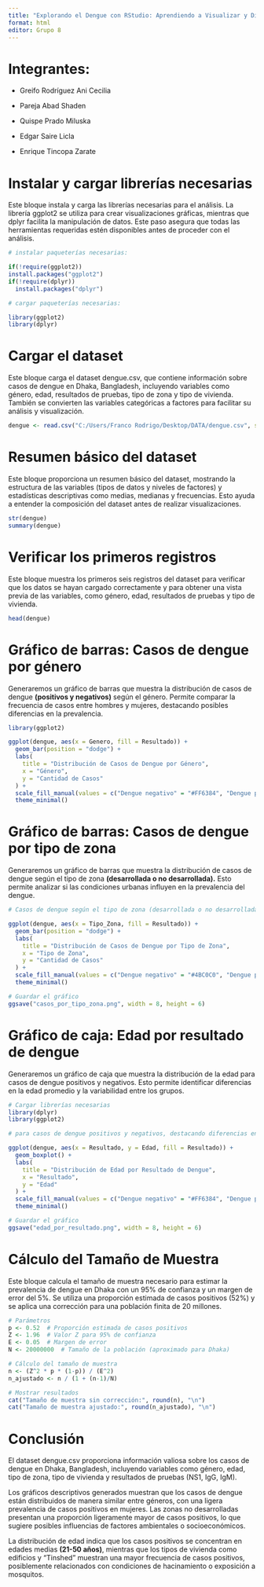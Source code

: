 ```yaml
---
title: "Explorando el Dengue con RStudio: Aprendiendo a Visualizar y Dimensionar una Epidemia"
format: html
editor: Grupo 8
---
```


# Integrantes: 

-   Greifo Rodríguez Ani Cecilia

-   Pareja Abad Shaden

-   Quispe Prado Miluska

-   Edgar Saire Licla

-   Enrique Tincopa Zarate

# Instalar y cargar librerías necesarias

Este bloque instala y carga las librerías necesarias para el análisis. La librería ggplot2 se utiliza para crear visualizaciones gráficas, mientras que dplyr facilita la manipulación de datos. Este paso asegura que todas las herramientas requeridas estén disponibles antes de proceder con el análisis.

```r
# instalar paqueterías necesarias:

if(!require(ggplot2)) 
install.packages("ggplot2") 
if(!require(dplyr)) 
  install.packages("dplyr") 

# cargar paqueterías necesarias:

library(ggplot2) 
library(dplyr)
```

# Cargar el dataset

Este bloque carga el dataset dengue.csv, que contiene información sobre casos de dengue en Dhaka, Bangladesh, incluyendo variables como género, edad, resultados de pruebas, tipo de zona y tipo de vivienda. También se convierten las variables categóricas a factores para facilitar su análisis y visualización.

```r
dengue <- read.csv("C:/Users/Franco Rodrigo/Desktop/DATA/dengue.csv", stringsAsFactors = TRUE)
```

# Resumen básico del dataset

Este bloque proporciona un resumen básico del dataset, mostrando la estructura de las variables (tipos de datos y niveles de factores) y estadísticas descriptivas como medias, medianas y frecuencias. Esto ayuda a entender la composición del dataset antes de realizar visualizaciones.

```r
str(dengue) 
summary(dengue) 
```

# Verificar los primeros registros

Este bloque muestra los primeros seis registros del dataset para verificar que los datos se hayan cargado correctamente y para obtener una vista previa de las variables, como género, edad, resultados de pruebas y tipo de vivienda.

```r
head(dengue)
```

# Gráfico de barras: Casos de dengue por género

Generaremos un gráfico de barras que muestra la distribución de casos de dengue **(positivos y negativos)** según el género. Permite comparar la frecuencia de casos entre hombres y mujeres, destacando posibles diferencias en la prevalencia.

```r

library(ggplot2)

ggplot(dengue, aes(x = Genero, fill = Resultado)) +
  geom_bar(position = "dodge") +
  labs(
    title = "Distribución de Casos de Dengue por Género",
    x = "Género",
    y = "Cantidad de Casos"
  ) +
  scale_fill_manual(values = c("Dengue negativo" = "#FF6384", "Dengue positivo" = "#36A2EB")) +
  theme_minimal()

```

# Gráfico de barras: Casos de dengue por tipo de zona

Generaremos un gráfico de barras que muestra la distribución de casos de dengue según el tipo de zona **(desarrollada o no desarrollada).** Esto permite analizar si las condiciones urbanas influyen en la prevalencia del dengue.

```r

# Casos de dengue según el tipo de zona (desarrollada o no desarrollada), analizando el impacto de las condiciones urbanas.

ggplot(dengue, aes(x = Tipo_Zona, fill = Resultado)) +
  geom_bar(position = "dodge") +
  labs(
    title = "Distribución de Casos de Dengue por Tipo de Zona",
    x = "Tipo de Zona",
    y = "Cantidad de Casos"
  ) +
  scale_fill_manual(values = c("Dengue negativo" = "#4BC0C0", "Dengue positivo" = "#FFCE56")) +
  theme_minimal()

# Guardar el gráfico
ggsave("casos_por_tipo_zona.png", width = 8, height = 6)
```

# Gráfico de caja: Edad por resultado de dengue

Generaremos un gráfico de caja que muestra la distribución de la edad para casos de dengue positivos y negativos. Esto permite identificar diferencias en la edad promedio y la variabilidad entre los grupos.

```r

# Cargar librerías necesarias
library(dplyr)
library(ggplot2)

# para casos de dengue positivos y negativos, destacando diferencias en la edad promedio y variabilidad.

ggplot(dengue, aes(x = Resultado, y = Edad, fill = Resultado)) +
  geom_boxplot() +
  labs(
    title = "Distribución de Edad por Resultado de Dengue",
    x = "Resultado",
    y = "Edad"
  ) +
  scale_fill_manual(values = c("Dengue negativo" = "#FF6384", "Dengue positivo" = "#36A2EB")) +
  theme_minimal()

# Guardar el gráfico
ggsave("edad_por_resultado.png", width = 8, height = 6)
```

# Cálculo del Tamaño de Muestra

Este bloque calcula el tamaño de muestra necesario para estimar la prevalencia de dengue en Dhaka con un 95% de confianza y un margen de error del 5%. Se utiliza una proporción estimada de casos positivos (52%) y se aplica una corrección para una población finita de 20 millones.

```r
# Parámetros
p <- 0.52  # Proporción estimada de casos positivos
Z <- 1.96  # Valor Z para 95% de confianza
E <- 0.05  # Margen de error
N <- 20000000  # Tamaño de la población (aproximado para Dhaka)

# Cálculo del tamaño de muestra
n <- (Z^2 * p * (1-p)) / (E^2)
n_ajustado <- n / (1 + (n-1)/N)

# Mostrar resultados
cat("Tamaño de muestra sin corrección:", round(n), "\n")
cat("Tamaño de muestra ajustado:", round(n_ajustado), "\n")
```

# Conclusión

El dataset dengue.csv proporciona información valiosa sobre los casos de dengue en Dhaka, Bangladesh, incluyendo variables como género, edad, tipo de zona, tipo de vivienda y resultados de pruebas (NS1, IgG, IgM).

Los gráficos descriptivos generados muestran que los casos de dengue están distribuidos de manera similar entre géneros, con una ligera prevalencia de casos positivos en mujeres. Las zonas no desarrolladas presentan una proporción ligeramente mayor de casos positivos, lo que sugiere posibles influencias de factores ambientales o socioeconómicos.

La distribución de edad indica que los casos positivos se concentran en edades medias **(21-50 años)**, mientras que los tipos de vivienda como edificios y "Tinshed" muestran una mayor frecuencia de casos positivos, posiblemente relacionados con condiciones de hacinamiento o exposición a mosquitos.
